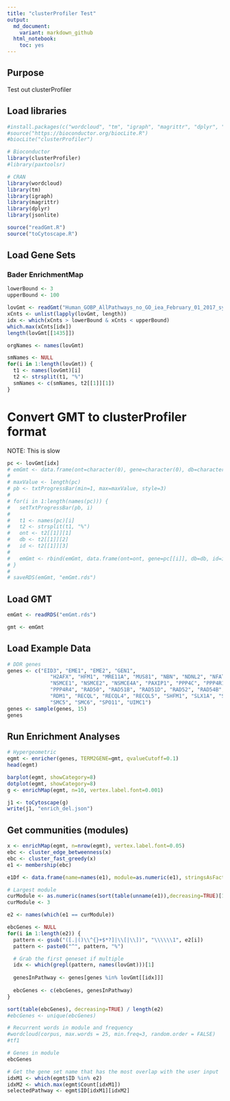 ```yaml
---
title: "clusterProfiler Test"
output:
  md_document:
    variant: markdown_github
  html_notebook:
    toc: yes
---
```

  
## Purpose

Test out clusterProfiler

## Load libraries
```r
#install.packages(c("wordcloud", "tm", "igraph", "magrittr", "dplyr", "jsonlite"))
#source("https://bioconductor.org/biocLite.R")
#biocLite("clusterProfiler")

# Bioconductor
library(clusterProfiler)
#library(paxtoolsr)

# CRAN
library(wordcloud)
library(tm)
library(igraph)
library(magrittr)
library(dplyr)
library(jsonlite)

source("readGmt.R")
source("toCytoscape.R")
```

## Load Gene Sets
### Bader EnrichmentMap
```r
lowerBound <- 3
upperBound <- 100

lovGmt <- readGmt("Human_GOBP_AllPathways_no_GO_iea_February_01_2017_symbol.gmt")
xCnts <- unlist(lapply(lovGmt, length))
idx <- which(xCnts > lowerBound & xCnts < upperBound)
which.max(xCnts[idx])
length(lovGmt[[1435]])

orgNames <- names(lovGmt)

smNames <- NULL 
for(i in 1:length(lovGmt)) {
  t1 <- names(lovGmt)[i]
  t2 <- strsplit(t1, "%")
  smNames <- c(smNames, t2[[1]][1])
}
```

# Convert GMT to clusterProfiler format
NOTE: This is slow
```r
pc <- lovGmt[idx]
# emGmt <- data.frame(ont=character(0), gene=character(0), db=character(0), id=character(0))
# 
# maxValue <- length(pc)
# pb <- txtProgressBar(min=1, max=maxValue, style=3)
# 
# for(i in 1:length(names(pc))) {
#   setTxtProgressBar(pb, i)
#   
#   t1 <- names(pc)[i]
#   t2 <- strsplit(t1, "%")
#   ont <- t2[[1]][1]
#   db <- t2[[1]][2]
#   id <- t2[[1]][3]
#   
#   emGmt <- rbind(emGmt, data.frame(ont=ont, gene=pc[[i]], db=db, id=id))  
# }
# 
# saveRDS(emGmt, "emGmt.rds")
```

## Load GMT
```r
emGmt <- readRDS("emGmt.rds")

gmt <- emGmt
```

## Load Example Data
```r
# DDR genes
genes <- c("EID3", "EME1", "EME2", "GEN1", 
              "H2AFX", "HFM1", "MRE11A", "MUS81", "NBN", "NDNL2", "NFATC2IP", 
              "NSMCE1", "NSMCE2", "NSMCE4A", "PAXIP1", "PPP4C", "PPP4R1", "PPP4R2", 
              "PPP4R4", "RAD50", "RAD51B", "RAD51D", "RAD52", "RAD54B", "RAD54L", 
              "RDM1", "RECQL", "RECQL4", "RECQL5", "SHFM1", "SLX1A", "SLX4", 
              "SMC5", "SMC6", "SPO11", "UIMC1")
genes <- sample(genes, 15)
genes
```

## Run Enrichment Analyses
```r
# Hypergeometric
egmt <- enricher(genes, TERM2GENE=gmt, qvalueCutoff=0.1)
head(egmt)

barplot(egmt, showCategory=8)
dotplot(egmt, showCategory=8)
g <- enrichMap(egmt, n=10, vertex.label.font=0.001)

j1 <- toCytoscape(g)
write(j1, "enrich_del.json")
```

## Get communities (modules)
```r
x <- enrichMap(egmt, n=nrow(egmt), vertex.label.font=0.05)
ebc <- cluster_edge_betweenness(x)
ebc <- cluster_fast_greedy(x)
e1 <- membership(ebc)

e1Df <- data.frame(name=names(e1), module=as.numeric(e1), stringsAsFactors = FALSE)

# Largest module 
curModule <- as.numeric(names(sort(table(unname(e1)),decreasing=TRUE)[1]))
curModule <- 3

e2 <- names(which(e1 == curModule))

ebcGenes <- NULL 
for(i in 1:length(e2)) {
  pattern <- gsub("([.|()\\^{}+$*?]|\\[|\\])", "\\\\\\1", e2[i])
  pattern <- paste0("^", pattern, "%")

  # Grab the first geneset if multiple 
  idx <- which(grepl(pattern, names(lovGmt)))[1]
  
  genesInPathway <- genes[genes %in% lovGmt[[idx]]]
  
  ebcGenes <- c(ebcGenes, genesInPathway)
}

sort(table(ebcGenes), decreasing=TRUE) / length(e2)
#ebcGenes <- unique(ebcGenes)

# Recurrent words in module and frequency
#wordcloud(corpus, max.words = 25, min.freq=3, random.order = FALSE)
#tf1

# Genes in module
ebcGenes

# Get the gene set name that has the most overlap with the user input
idxM1 <- which(egmt$ID %in% e2)
idxM2 <- which.max(egmt$Count[idxM1])
selectedPathway <- egmt$ID[idxM1][idxM2]
```